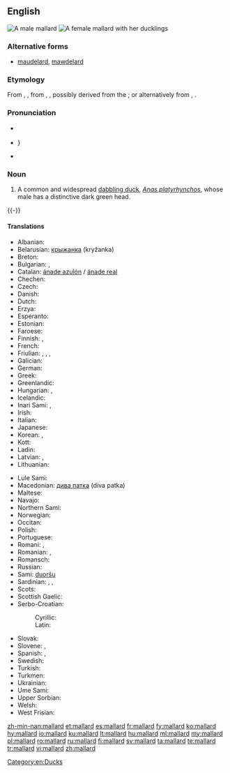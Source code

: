 ==English==
{{wikipedia}}
[[File:Mallard Branford CT.jpg|thumb|A male mallard]]
[[File:A duck and ducklings by a lake.jpg|thumb|A female mallard with her [[duckling]]s]]

===Alternative forms===
* [[maudelard]], [[mawdelard]]

===Etymology===
From {{etyl|enm|en}} {{term|malarde|lang=enm}}, {{term|mawdelare|lang=enm}}, from {{etyl|fro|en}} {{term|malart|lang=fro}}, {{term|mallart||wild duck|lang=fro}}, possibly derived from the {{etyl|goh|en}} {{term|Madelhart|pos=proper name|lang=goh}} {{gloss|whence the English forms {{term|maudelard|lang=en}}, {{term|mawdelard|lang=en}}}}; or alternatively from {{term|male|lang=fro}}, {{term|malle||male|lang=fro}} {{suffix||ard|lang=en}}.

===Pronunciation===
* {{a|UK}} {{IPA|/ˈmæl.ɑː(ɹ)d/|lang=en}}
* {{a|US}} {{IPA|/ˈmælɚd/|lang=en}}}
* {{audio|En-us-mallard.ogg|audio (US)|lang=en}}

===Noun===
{{en-noun}}

# A common and widespread [[dabbling duck]], ''[[Anas platyrhynchos]]'', whose male has a distinctive dark green head.

{{-}}

====Translations====
{{trans-top|a common and widespread dabbling duck, Anas platyrhynchos}}
* Albanian: {{t|sq|rosa e vëndit}}
* Belarusian: [[крыжанка]] (kryžanka)
* Breton: {{t|br|houad-korz}}
* Bulgarian: {{t|bg|дива патица|tr=diva patica}}, {{t|bg|зеленоглавка|tr=zelenoglavka}}
* Catalan: [[ánade azulón]] / [[ánade real]]
* Chechen: {{t|ce|акха бад}}
* Czech: {{t|cs|kachna divoká}}
* Danish: {{t|da|gråand}}
* Dutch: {{t|nl|wilde eend|f}}
* Erzya: {{t|myv|матярка}}
* Esperanto: {{t|eo|platbeka anaso}}
* Estonian: {{t|et|sinikael part}}
* Faroese: {{t|fo|villdunna}}
* Finnish: {{t+|fi|sinisorsa}}, {{t+|fi|heinäsorsa}}
* French: {{t|fr|canard colvert|m}}
* Friulian: {{t|fur|masurin}}, {{t|fur|mazar}}, {{t|fur|mazorin}}, {{t|fur|raze grande}}
* Galician: {{t|gl|pato real}}
* German: {{t+|de|Stockente|f}}
* Greek: {{t+|el|αγριόπαπια|f}}
* Greenlandic: {{t|kl|qeerlutooq}}
* Hungarian: {{t+|hu|tőkés réce}}, {{t+|hu|vadkacsa}}
* Icelandic: {{t+|is|stokkönd}}
* Inari Sami: {{t|smn|tuáršu}}, {{t|smn|stuorrâ vuonjâč}}
* Irish: {{t+|ga|lacha}}
* Italian: {{t|it|anatra selvatica|f}}
* Japanese: {{t|ja|真鴨|tr=magamo|sc=Jpan}}
* Korean: {{t|ko|물오리|tr=murOri}}, {{t|ko|청둥오리|tr=cheongdungOri}}
* Kott: {{t|zko|agaŋa}}
* Ladin: {{t|lld|anera salvaria}}
* Latvian: {{t|lv|meža pīle}}, {{t|lv|mercene}}
* Lithuanian: {{t|lt|didżioji antis}}
{{trans-mid}}
* Lule Sami: {{t|smj|stuorvuojatjis}}
* Macedonian: [[дива патка]] (diva patka)
* Maltese: {{t|mt|kuluvert}}
* Navajo: {{t|nv|naalʼeełí bitsiiʼ dootłʼizhí}}
* Northern Sami: {{t|se|duoršu}}
* Norwegian: {{t|no|stokkand}}
* Occitan: {{t|oc|ànec coll-verd}}
* Polish: {{t|pl|kaczka krzyżówka}}
* Portuguese: {{t|pt|pato-real|m}}
* Romani: {{t|rom|divlio-ratsoy|m}}, {{t|rom|divlio-ratsa|f}}
* Romanian: {{t|ro|rață sălbatică|f}}, {{t|ro|rață mare|f}}
* Romansch: {{t|rm|anda selvadia|f}}
* Russian: {{t|ru|обыкнове́нная кря́ква|f}}
* Sami: [[duoršu]]
* Sardinian: {{t|sc|anadi conca birdi}}, {{t|sc|conchirde}}, {{t|sc|testirde}}
* Scots: {{t|sco|muir-deuk}}
* Scottish Gaelic: {{t|gd|lach|f}}
* Serbo-Croatian:
*: Cyrillic: {{t|sh|патка глувара}}
*: Latin: {{t|sh|divlja patka}}
* Slovak: {{t|sk|kačica divá}}
* Slovene: {{t|sl|mlakarica}}, {{t|sl|divja raca}}
* Spanish: {{t|es|pato real|m}}, {{t|es|ánade real|m|f}}
* Swedish: {{t+|sv|gräsand|c}}
* Turkish: {{t+|tr|yeşilbaş}}
* Turkmen: {{t|tk|ýaşylbaş}}
* Ukrainian: {{t|uk|крижень|tr=križen’}}
* Ume Sami: {{t|sju|lággiehtse}}
* Upper Sorbian: {{t|hsb|dźiwja kačka}}
* Welsh: {{t|cy|hwyaden wyllt}}
* West Frisian: {{t|fy|wylde ein}}
{{trans-bottom}}

[[Category:en:Ducks]]

[[zh-min-nan:mallard]]
[[et:mallard]]
[[es:mallard]]
[[fr:mallard]]
[[fy:mallard]]
[[ko:mallard]]
[[hy:mallard]]
[[io:mallard]]
[[ku:mallard]]
[[lt:mallard]]
[[hu:mallard]]
[[ml:mallard]]
[[my:mallard]]
[[pl:mallard]]
[[ro:mallard]]
[[ru:mallard]]
[[fi:mallard]]
[[sv:mallard]]
[[ta:mallard]]
[[te:mallard]]
[[tr:mallard]]
[[vi:mallard]]
[[zh:mallard]]